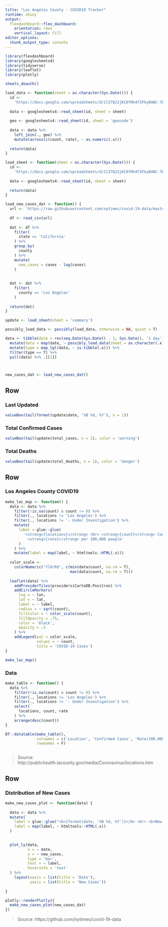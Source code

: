```yaml
---
title: "Los Angeles County - COVID19 Tracker"
runtime: shiny
output: 
  flexdashboard::flex_dashboard:
    orientation: rows
    vertical_layout: fill
editor_options: 
  chunk_output_type: console
---
```


```r
library(flexdashboard)
library(googlesheets4)
library(tidyverse)
library(leaflet)
library(plotly)

sheets_deauth()

load_data <- function(sheet = as.character(Sys.Date())) {
  id <-
    'https://docs.google.com/spreadsheets/d/1lZ7QJ2jKC0fHh4f3FkyB4WC-7EUNwiBwP9wX9WjTdLw/edit?usp=sharing'
  
  data <- googlesheets4::read_sheet(id, sheet = sheet)
  
  geo <- googlesheets4::read_sheet(id, sheet = 'geocode')
  
  data <- data %>%
    left_join(., geo) %>%
    mutate(across(c(count, rate), ~ as.numeric(.x)))
  
  return(data)
}

load_sheet <- function(sheet = as.character(Sys.Date())) {
  id <-
    'https://docs.google.com/spreadsheets/d/1lZ7QJ2jKC0fHh4f3FkyB4WC-7EUNwiBwP9wX9WjTdLw/edit?usp=sharing'
  
  data <- googlesheets4::read_sheet(id, sheet = sheet)
  
  return(data)
}

load_new_cases_dat <- function() {
  url <- 'https://raw.githubusercontent.com/nytimes/covid-19-data/master/us-counties.csv'
  
  df <- read_csv(url)
  
  dat <- df %>%
    filter(
      state == 'California'
    ) %>%
    group_by(
      county
    ) %>%
    mutate(
      new_cases = cases - lag(cases)
    )
  
  
  dat <- dat %>%
    filter(
      county == 'Los Angeles'
    )
  
  return(dat)
}

update <- load_sheet(sheet = 'summary')

possibly_load_data <- possibly(load_data, otherwise = NA, quiet = T)

data <- tibble(date = rev(seq.Date(Sys.Date() - 1, Sys.Date(), '1 day'))) %>%
  mutate(data = map(date, ~ possibly_load_data(sheet = as.character(.x)))) %>%
  mutate(type = map_lgl(data, ~ is.tibble(.x))) %>%
  filter(type == T) %>%
  pull(data) %>% .[[1]]



new_cases_dat <- load_new_cases_dat()
```

<!-- Los Angeles County -->
<!-- === -->

Row
---

### Last Updated
```r
valueBox(tail(format(update$date, '%B %d, %Y'), n = 1))
```

### Total Confirmed Cases
```r
valueBox(tail(update$total_cases, n = 1), color = 'warning')
```

### Total Deaths
```r
valueBox(tail(update$total_deaths, n = 1), color = 'danger')
```

Row
---

### Los Angeles County COVID19

```r

make_lac_map <- function() {
  data <- data %>%
    filter(!is.na(count) & count != 0) %>%
    filter(., locations != 'Los Angeles') %>%
    filter(., locations != '- Under Investigation') %>%
    mutate(
      label = glue::glue(
        '<strong>{locations}</strong> <br> <strong>{count}</strong> Confirmed Cases <br>
          <strong>{rate}</strong> per 100,000 people'
      )
    ) %>%
    mutate(label = map(label, ~ htmltools::HTML(.x)))
  
  color_scale <-
    colorNumeric('YlOrRd', c(min(data$count, na.rm = T),
                             max(data$count, na.rm = T)))
  
  leaflet(data) %>%
    addProviderTiles(providers$CartoDB.Positron) %>%
    addCircleMarkers(
      lng = ~ lon,
      lat = ~ lat,
      label = ~ label,
      radius = ~ sqrt(count),
      fillColor = ~ color_scale(count),
      fillOpacity = .75,
      color = 'black',
      opacity = .5
    ) %>%
    addLegend(pal = color_scale,
              values = ~ count,
              title = 'COVID-19 Cases')
}

make_lac_map()

```

### Data

```r
make_table <- function() {
  data %>%
    filter(!is.na(count) & count != 0) %>%
    filter(., locations != 'Los Angeles') %>%
    filter(., locations != '- Under Investigation') %>%
    select(
      locations, count, rate
    ) %>%
    arrange(desc(count))
}

DT::datatable(make_table(),
              colnames = c('Location', 'Confirmed Cases', 'Rate/100,000'),
              rownames = F)



```

> Source: http://publichealth.lacounty.gov/media/Coronavirus/locations.htm

Row
---

### Distribution of New Cases
```r
make_new_cases_plot <- function(data) {
  
  data <- data %>%
  mutate(
    label = glue::glue("<b>{format(date, '%B %d, %Y')}</b> <br> <b>New Cases:</b> {new_cases}"),
    label = map(label, ~ htmltools::HTML(.x))
  )

  
  plot_ly(data,
          x = ~ date,
          y = ~ new_cases,
          type = 'bar',
          text = ~ label,
          hoverinfo = 'text'
  ) %>%
    layout(xaxis = list(title = 'Date'),
           yaxis = list(title = 'New Cases'))
  
}

plotly::renderPlotly({
  make_new_cases_plot(new_cases_dat)
})
```

> Source: https://github.com/nytimes/covid-19-data

















